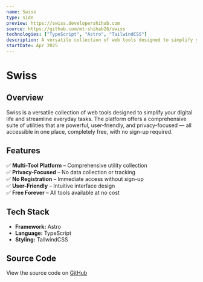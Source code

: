 ```yaml
---
name: Swiss
type: side
preview: https://swiss.developershihab.com
source: https://github.com/mt-shihab26/swiss
technologies: ["TypeScript", "Astro", "TailwindCSS"]
description: A versatile collection of web tools designed to simplify your digital life and help you with everyday tasks. Powerful, user-friendly, and privacy-focused — all in one place, all for free, with no sign-up required.
startDate: Apr 2025
---
```


# **Swiss**

## **Overview**

Swiss is a versatile collection of web tools designed to simplify your digital life and streamline everyday tasks. The platform offers a comprehensive suite of utilities that are powerful, user-friendly, and privacy-focused — all accessible in one place, completely free, with no sign-up required.

## **Features**

✅ **Multi-Tool Platform** – Comprehensive utility collection  
✅ **Privacy-Focused** – No data collection or tracking  
✅ **No Registration** – Immediate access without sign-up  
✅ **User-Friendly** – Intuitive interface design  
✅ **Free Forever** – All tools available at no cost

## **Tech Stack**

- **Framework:** Astro
- **Language:** TypeScript
- **Styling:** TailwindCSS

## **Source Code**

View the source code on [GitHub](https://github.com/mt-shihab26/swiss)
